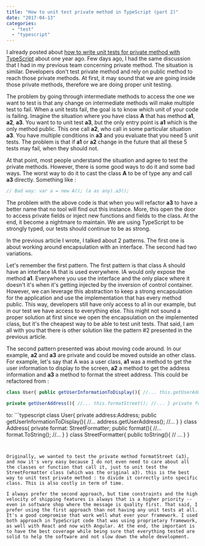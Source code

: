 ```yaml
---
title: "How to unit test private method in TypeScript (part 2)"
date: "2017-04-13"
categories: 
  - "test"
  - "typescript"
---
```


I already posted about [how to write unit tests for private method with TypeScript](./unit-testing-with-typescript-3-tricks-to-help-you-with-private-method) about one year ago. Few days ago, I had the same discussion that I had in my previous team concerning private method. The situation is similar. Developers don't test private method and rely on public method to reach those private methods. At first, it may sound that we are going inside those private methods, therefore we are doing proper unit testing.

The problem by going through intermediate methods to access the one we want to test is that any change on intermediate methods will make multiple test to fail. When a unit tests fail, the goal is to know which unit of your code is failing. Imagine the situation where you have class **A** that has method **a1**, **a2**, **a3**. You want to to unit test **a3**, but the only entry point is **a1** which is the only method public. This one call **a2**, who call in some particular situation **a3**. You have multiple conditions in **a3** and you evaluate that you need 5 unit tests. The problem is that if **a1** or **a2** change in the future that all these 5 tests may fail, when they should not.

At that point, most people understand the situation and agree to test the private methods. However, there is some good ways to do it and some bad ways. The worst way to do it to cast the class **A** to be of type any and call **a3** directly. Something like :

```typescript
// Bad way: var a = new A(); (a as any).a3(); 
``` 


The problem with the above code is that when you will refactor **a3** to have a better name that no tool will find out this instance. More, this open the door to access private fields or inject new functions and fields to the class. At the end, it become a nightmare to maintain. We are using TypeScript to be strongly typed, our tests should continue to be as strong.

In the previous article I wrote, I talked about 2 patterns. The first one is about working around encapsulation with an interface. The second had two variations.

Let's remember the first pattern. The first pattern is that class A should have an interface IA that is used everywhere. IA would only expose the method **a1**. Everywhere you use the interface and the only place where it doesn't it's when it's getting injected by the inversion of control container. However, we can leverage this abstraction to keep a strong encapsulation for the application and use the implementation that has every method public. This way, developers still have only access to a1 in our example, but in our test we have access to everything else. This might not sound a proper solution at first since we open the encapsulation on the implemented class, but it's the cheapest way to be able to test unit tests. That said, I am all with you that there is other solution like the pattern #2 presented in the previous article.

The second pattern presented was about moving code around. In our example, **a2** and **a3** are private and could be moved outside an other class. For example, let's say that A was a user class, **a1** was a method to get the user information to display to the screen, **a2** a method to get the address information and **a3** a method to format the street address. This could be refactored from :

```typescript
class User{ public getUserInformationToDisplay(){ //... this.getUserAddress(); //... }

private getUserAddress(){ //... this.formatStreet(); //... } private formatStreet(){ //... } } 
``` 


to: ```typescript
class User{ private address:Address; public getUserInformationToDisplay(){ //... address.getUserAddress(); //... } } class Address{ private format: StreetFormatter; public format(){ //... format.ToString(); //... } } class StreetFormatter{ public toString(){ // ... } } 
``` 


Originally, we wanted to test the private method formatStreet (a3), and now it's very easy because I do not even need to care about all the classes or function that call it, just to unit test the StreetFormatter class (which was the original a3). this is the best way to unit test private method : to divide it correctly into specific class. This is also costly in term of time.

I always prefer the second approach, but time constraints and the high velocity of shipping features is always that is a higher priority -- even in software shop where the message is quality first. That said, I prefer using the first approach than not having any unit tests at all. It's a good compromise that work well what ever your framework. I used both approach in TypeScript code that was using proprietary framework, as well with React and now with Angular. At the end, the important is to have the best coverage while being sure that everything tested are solid to help the software and not slow down the whole development.
